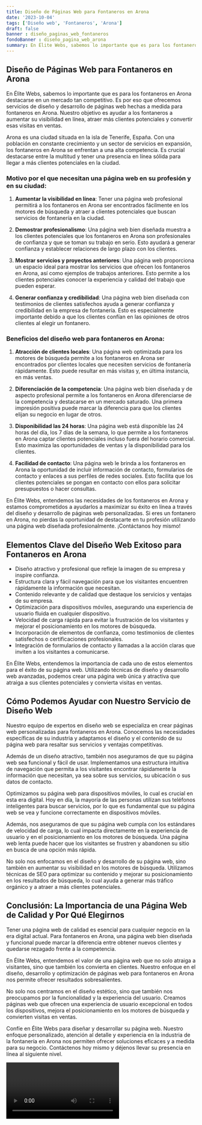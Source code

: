```yaml
---
title: Diseño de Páginas Web para Fontaneros en Arona
date: '2023-10-04'
tags: ['Diseño web', 'Fontaneros', 'Arona']
draft: false
banner : diseño_paginas_web_fontaneros
fondoBanner : diseño_pagina_web_arona
summary: En Élite Webs, sabemos lo importante que es para los fontaneros en Arona destacarse en un mercado tan competitivo. Es por eso que ofrecemos servicios de diseño y desarrollo de páginas web hechas a medida para fontaneros en Arona. Nuestro objetivo es ayudar a los fontaneros a aumentar su visibilidad en línea, atraer más clientes potenciales y convertir esas visitas en ventas.
---
```


## Diseño de Páginas Web para Fontaneros en Arona

En Élite Webs, sabemos lo importante que es para los fontaneros en Arona destacarse en un mercado tan competitivo. Es por eso que ofrecemos servicios de diseño y desarrollo de páginas web hechas a medida para fontaneros en Arona. Nuestro objetivo es ayudar a los fontaneros a aumentar su visibilidad en línea, atraer más clientes potenciales y convertir esas visitas en ventas.

Arona es una ciudad situada en la isla de Tenerife, España. Con una población en constante crecimiento y un sector de servicios en expansión, los fontaneros en Arona se enfrentan a una alta competencia. Es crucial destacarse entre la multitud y tener una presencia en línea sólida para llegar a más clientes potenciales en la ciudad.

### Motivo por el que necesitan una página web en su profesión y en su ciudad:

1. **Aumentar la visibilidad en línea**: Tener una página web profesional permitirá a los fontaneros en Arona ser encontrados fácilmente en los motores de búsqueda y atraer a clientes potenciales que buscan servicios de fontanería en la ciudad.

2. **Demostrar profesionalismo**: Una página web bien diseñada muestra a los clientes potenciales que los fontaneros en Arona son profesionales de confianza y que se toman su trabajo en serio. Esto ayudará a generar confianza y establecer relaciones de largo plazo con los clientes.

3. **Mostrar servicios y proyectos anteriores**: Una página web proporciona un espacio ideal para mostrar los servicios que ofrecen los fontaneros en Arona, así como ejemplos de trabajos anteriores. Esto permite a los clientes potenciales conocer la experiencia y calidad del trabajo que pueden esperar.

4. **Generar confianza y credibilidad**: Una página web bien diseñada con testimonios de clientes satisfechos ayuda a generar confianza y credibilidad en la empresa de fontanería. Esto es especialmente importante debido a que los clientes confían en las opiniones de otros clientes al elegir un fontanero.

### Beneficios del diseño web para fontaneros en Arona:

1. **Atracción de clientes locales**: Una página web optimizada para los motores de búsqueda permite a los fontaneros en Arona ser encontrados por clientes locales que necesiten servicios de fontanería rápidamente. Esto puede resultar en más visitas y, en última instancia, en más ventas.

2. **Diferenciación de la competencia**: Una página web bien diseñada y de aspecto profesional permite a los fontaneros en Arona diferenciarse de la competencia y destacarse en un mercado saturado. Una primera impresión positiva puede marcar la diferencia para que los clientes elijan su negocio en lugar de otros.

3. **Disponibilidad las 24 horas**: Una página web está disponible las 24 horas del día, los 7 días de la semana, lo que permite a los fontaneros en Arona captar clientes potenciales incluso fuera del horario comercial. Esto maximiza las oportunidades de ventas y la disponibilidad para los clientes.

4. **Facilidad de contacto**: Una página web le brinda a los fontaneros en Arona la oportunidad de incluir información de contacto, formularios de contacto y enlaces a sus perfiles de redes sociales. Esto facilita que los clientes potenciales se pongan en contacto con ellos para solicitar presupuestos o hacer consultas.

En Élite Webs, entendemos las necesidades de los fontaneros en Arona y estamos comprometidos a ayudarlos a maximizar su éxito en línea a través del diseño y desarrollo de páginas web personalizadas. Si eres un fontanero en Arona, no pierdas la oportunidad de destacarte en tu profesión utilizando una página web diseñada profesionalmente. ¡Contáctanos hoy mismo!

<GifSeo />

<Cta />

## Elementos Clave del Diseño Web Exitoso para Fontaneros en Arona

- Diseño atractivo y profesional que refleje la imagen de su empresa y inspire confianza.
- Estructura clara y fácil navegación para que los visitantes encuentren rápidamente la información que necesitan.
- Contenido relevante y de calidad que destaque los servicios y ventajas de su empresa.
- Optimización para dispositivos móviles, asegurando una experiencia de usuario fluida en cualquier dispositivo.
- Velocidad de carga rápida para evitar la frustración de los visitantes y mejorar el posicionamiento en los motores de búsqueda.
- Incorporación de elementos de confianza, como testimonios de clientes satisfechos o certificaciones profesionales.
- Integración de formularios de contacto y llamadas a la acción claras que inviten a los visitantes a comunicarse.

En Élite Webs, entendemos la importancia de cada uno de estos elementos para el éxito de su página web. Utilizando técnicas de diseño y desarrollo web avanzadas, podemos crear una página web única y atractiva que atraiga a sus clientes potenciales y convierta visitas en ventas.

## Cómo Podemos Ayudar con Nuestro Servicio de Diseño Web

Nuestro equipo de expertos en diseño web se especializa en crear páginas web personalizadas para fontaneros en Arona. Conocemos las necesidades específicas de su industria y adaptamos el diseño y el contenido de su página web para resaltar sus servicios y ventajas competitivas.

Además de un diseño atractivo, también nos aseguramos de que su página web sea funcional y fácil de usar. Implementamos una estructura intuitiva de navegación que permita a los visitantes encontrar rápidamente la información que necesitan, ya sea sobre sus servicios, su ubicación o sus datos de contacto.

Optimizamos su página web para dispositivos móviles, lo cual es crucial en esta era digital. Hoy en día, la mayoría de las personas utilizan sus teléfonos inteligentes para buscar servicios, por lo que es fundamental que su página web se vea y funcione correctamente en dispositivos móviles.

Además, nos aseguramos de que su página web cumpla con los estándares de velocidad de carga, lo cual impacta directamente en la experiencia de usuario y en el posicionamiento en los motores de búsqueda. Una página web lenta puede hacer que los visitantes se frustren y abandonen su sitio en busca de una opción más rápida.

No solo nos enfocamos en el diseño y desarrollo de su página web, sino también en aumentar su visibilidad en los motores de búsqueda. Utilizamos técnicas de SEO para optimizar su contenido y mejorar su posicionamiento en los resultados de búsqueda, lo cual ayuda a generar más tráfico orgánico y a atraer a más clientes potenciales.

## Conclusión: La Importancia de una Página Web de Calidad y Por Qué Elegirnos

Tener una página web de calidad es esencial para cualquier negocio en la era digital actual. Para fontaneros en Arona, una página web bien diseñada y funcional puede marcar la diferencia entre obtener nuevos clientes y quedarse rezagado frente a la competencia.

En Élite Webs, entendemos el valor de una página web que no solo atraiga a visitantes, sino que también los convierta en clientes. Nuestro enfoque en el diseño, desarrollo y optimización de páginas web para fontaneros en Arona nos permite ofrecer resultados sobresalientes.

No solo nos centramos en el diseño estético, sino que también nos preocupamos por la funcionalidad y la experiencia del usuario. Creamos páginas web que ofrecen una experiencia de usuario excepcional en todos los dispositivos, mejora el posicionamiento en los motores de búsqueda y convierten visitas en ventas.

Confíe en Élite Webs para diseñar y desarrollar su página web. Nuestro enfoque personalizado, atención al detalle y experiencia en la industria de la fontanería en Arona nos permiten ofrecer soluciones eficaces y a medida para su negocio. Contáctenos hoy mismo y déjenos llevar su presencia en línea al siguiente nivel.

<Video />

<CtaBot job='Fontaneros' city='Arona'/>

<Gmaps query='Arona+españa+maps' />